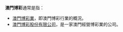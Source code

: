 '''澳門博彩'''通常是指：
* [[澳門博彩業|澳門博彩業]]，即澳門博彩行業的概況。
* [[澳門博彩股份有限公司|澳門博彩股份有限公司]]，是一家澳門經營博彩業的公司。

{{disambig|AMBC|cat=四字消歧義}}